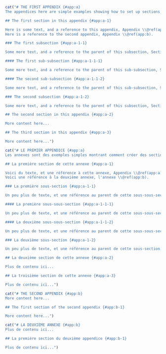 ```r
cat("# THE FIRST APPENDIX {#app:a}
The appendices here are simple examples showing how to set up sections, subsections, and sub-subsections withing the appendices. References are also shown here, but can be placed anywhere in the document.

## The first section in this appendix {#app:a-1}

Here is some text, and a reference to this appendix, Appendix \\@ref(app:a).
Here is a reference to the second appendix, Appendix \\@ref(app:b).

### The first subsection {#app:a-1-1}

Some more text, and a reference to the parent of this subsection, Section \\@ref(app:a-1)

#### The first sub-subsection {#app:a-1-1-1}

Some more text, and a reference to the parent of this sub-subsection, Subsection \\@ref(app:a-1)

#### The second sub-subsection {#app:a-1-1-2}

Some more text, and a reference to the parent of this sub-subsection, Subsection \\@ref(app:a-1-1)

### The second subsection {#app:a-1-2}

Some more text, and a reference to the parent of this subsection, Section \\@ref(app:a-1)

## The second section in this appendix {#app:a-2}

More content here...

## The third section in this appendix {#app:a-3}

More content here...")
```
```r
cat("# LE PREMIER APPENDICE {#app:a}
Les annexes sont des exemples simples montrant comment créer des sections, des sous-sections et des sous-sous-sections dans les annexes. Les références sont également indiquées ici, mais peuvent être placées n'importe où dans le document.

## La première section de cette annexe {#app:a-1}

Voici du texte, et une référence à cette annexe, Appendix \\@ref(app:a).
Voici une référence à la deuxième annexe, l'annexe \\@ref(app:b).

### La première sous-section {#app:a-1-1}

Un peu plus de texte, et une référence au parent de cette sous-sous-section, la Sous-section \\@ref(app:a-1)

#### La première sous-sous-section {#app:a-1-1-1}

Un peu plus de texte, et une référence au parent de cette sous-sous-section, la Sous-section \\@ref(app:a-1-1)

#### La deuxième sous-sous-section {#app:a-1-1-2}

Un peu plus de texte, et une référence au parent de cette sous-sous-section, la Sous-section \\@ref(app:a-1-1)

### La deuxième sous-section {#app:a-1-2}

Un peu plus de texte, et une référence au parent de cette sous-section, la section \\@ref(app:a-1)

## La deuxième section de cette annexe {#app:a-2}

Plus de contenu ici...

## La troisième section de cette annexe {#app:a-3}

Plus de contenu ici...")
```

```r
cat("# THE SECOND APPENDIX {#app:b}
More content here...

## The first section of the second appendix {#app:b-1}

More content here...")
```
```r
cat("# LA DEUXIÈME ANNEXE {#app:b}
Plus de contenu ici...

## La première section du deuxième appendice {#app:b-1}

Plus de contenu ici...")
```
